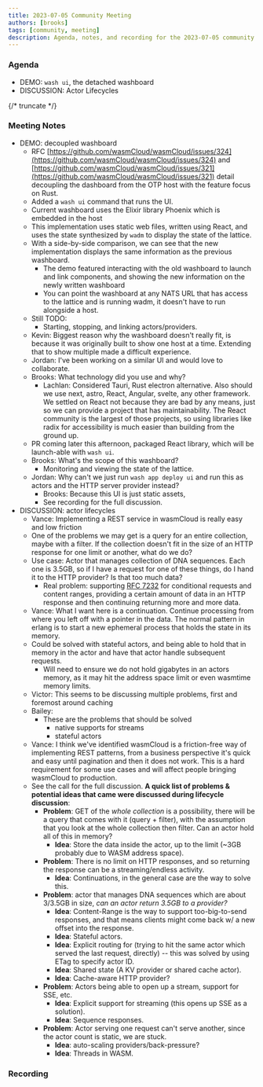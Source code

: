 ```yaml
---
title: 2023-07-05 Community Meeting
authors: [brooks]
tags: [community, meeting]
description: Agenda, notes, and recording for the 2023-07-05 community meeting
---
```



### Agenda

- DEMO: `wash ui`, the detached washboard
- DISCUSSION: Actor Lifecycles

{/* truncate */}

### Meeting Notes

- DEMO: decoupled washboard
  - RFC [https://github.com/wasmCloud/wasmCloud/issues/324](https://github.com/wasmCloud/wasmCloud/issues/324) and [https://github.com/wasmCloud/wasmCloud/issues/321](https://github.com/wasmCloud/wasmCloud/issues/321) detail decoupling the dashboard from the OTP host with the feature focus on Rust.
  - Added a `wash ui` command that runs the UI.
  - Current washboard uses the Elixir library Phoenix which is embedded in the host
  - This implementation uses static web files, written using React, and uses the state synthesized by `wadm` to display the state of the lattice.
  - With a side-by-side comparison, we can see that the new implementation displays the same information as the previous washboard.
    - The demo featured interacting with the old washboard to launch and link components, and showing the new information on the newly written washboard
    - You can point the washboard at any NATS URL that has access to the lattice and is running wadm, it doesn't have to run alongside a host.
  - Still TODO:
    - Starting, stopping, and linking actors/providers.
  - Kevin: Biggest reason why the washboard doesn't really fit, is because it was originally built to show one host at a time. Extending that to show multiple made a difficult experience.
  - Jordan: I've been working on a similar UI and would love to collaborate.
  - Brooks: What technology did you use and why?
    - Lachlan: Considered Tauri, Rust electron alternative. Also should we use next, astro, React, Angular, svelte, any other framework. We settled on React not because they are bad by any means, just so we can provide a project that has maintainability. The React community is the largest of those projects, so using libraries like radix for accessibility is much easier than building from the ground up.
  - PR coming later this afternoon, packaged React library, which will be launch-able with `wash ui`.
  - Brooks: What's the scope of this washboard?
    - Monitoring and viewing the state of the lattice.
  - Jordan: Why can't we just run `wash app deploy ui` and run this as actors and the HTTP server provider instead?
    - Brooks: Because this UI is just static assets,
    - See recording for the full discussion.
- DISCUSSION: actor lifecycles
  - Vance: Implementing a REST service in wasmCloud is really easy and low friction
  - One of the problems we may get is a query for an entire collection, maybe with a filter. If the collection doesn't fit in the size of an HTTP response for one limit or another, what do we do?
  - Use case: Actor that manages collection of DNA sequences. Each one is 3.5GB, so if I have a request for one of these things, do I hand it to the HTTP provider? Is that too much data?
    - Real problem: supporting [RFC 7232](https://datatracker.ietf.org/doc/html/rfc7232) for conditional requests and content ranges, providing a certain amount of data in an HTTP response and then continuing returning more and more data.
  - Vance: What I want here is a continuation. Continue processing from where you left off with a pointer in the data. The normal pattern in erlang is to start a new ephemeral process that holds the state in its memory.
  - Could be solved with stateful actors, and being able to hold that in memory in the actor and have that actor handle subsequent requests.
    - Will need to ensure we do not hold gigabytes in an actors memory, as it may hit the address space limit or even wasmtime memory limits.
  - Victor: This seems to be discussing multiple problems, first and foremost around caching
  - Bailey:
    - These are the problems that should be solved
      - native supports for streams
      - stateful actors
  - Vance: I think we've identified wasmCloud is a friction-free way of implementing REST patterns, from a business perspective it's quick and easy until pagination and then it does not work. This is a hard requirement for some use cases and will affect people bringing wasmCloud to production.
  - See the call for the full discussion. **A quick list of problems & potential ideas that came were discussed during lifecycle discussion**:
    - **Problem**: GET of the _whole collection_ is a possibility, there will be a query that comes with it (query + filter), with the assumption that you look at the whole collection then filter. Can an actor hold all of this in memory?
      - **Idea**: Store the data inside the actor, up to the limit (~3GB probably due to WASM address space).
    - **Problem**: There is no limit on HTTP responses, and so returning the response can be a streaming/endless activity.
      - **Idea**: Continuations, in the general case are the way to solve this.
    - **Problem**: actor that manages DNA sequences which are about 3/3.5GB in size, _can an actor return 3.5GB to a provider?_
      - **Idea**: Content-Range is the way to support too-big-to-send responses, and that means clients might come back w/ a new offset into the response.
      - **Idea**: Stateful actors.
      - **Idea**: Explicit routing for (trying to hit the same actor which served the last request, directly) -- this was solved by using ETag to specify actor ID.
      - **Idea**: Shared state (A KV provider or shared cache actor).
      - **Idea**: Cache-aware HTTP provider?
    - **Problem**: Actors being able to open up a stream, support for SSE, etc.
      - **Idea**: Explicit support for streaming (this opens up SSE as a solution).
      - **Idea**: Sequence responses.
    - **Problem**: Actor serving one request can't serve another, since the actor count is static, we are stuck.
      - **Idea**: auto-scaling providers/back-pressure?
      - **Idea**: Threads in WASM.

### Recording

<ReactPlayer url='https://youtu.be/FN9POjvwnZE' controls />
